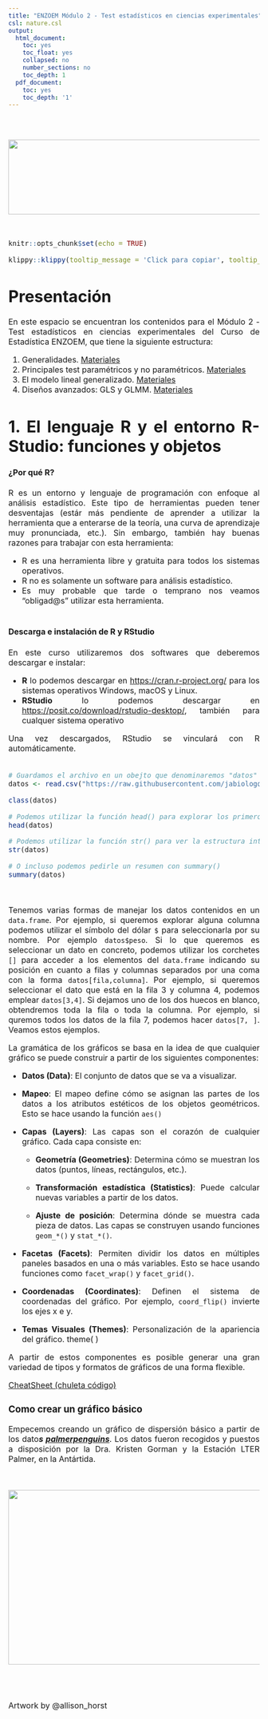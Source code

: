 ```yaml
---
title: "ENZOEM Módulo 2 - Test estadísticos en ciencias experimentales"
csl: nature.csl
output:
  html_document:
    toc: yes
    toc_float: yes
    collapsed: no
    number_sections: no
    toc_depth: 1
  pdf_document:
    toc: yes
    toc_depth: '1'
---
```


<style>
body {
text-align: justify}
</style>

<br/>
<br/>
<p align="center">
<img height=150 width=850 src="ENZOEM25.png"> </a>
</p>
<font size="3">
<br/>

```r
knitr::opts_chunk$set(echo = TRUE)
```
```r
klippy::klippy(tooltip_message = 'Click para copiar', tooltip_success = 'Hecho!',position = c('top', 'right'))
```

 
# **Presentación**

En este espacio se encuentran los contenidos para el Módulo 2 - Test estadísticos en ciencias experimentales del Curso de Estadística ENZOEM, que tiene la siguiente estructura:

  1. Generalidades. [Materiales]()
  2. Principales test paramétricos y no paramétricos. [Materiales]()
  3. El modelo lineal generalizado. [Materiales]()
  4. Diseños avanzados: GLS y GLMM. [Materiales]()

# **1. El lenguaje R y el entorno R-Studio: funciones y objetos**

#### **¿Por qué R?** 
R es un entorno y lenguaje de programación con enfoque al análisis estadístico. Este tipo de herramientas pueden tener desventajas (estár más pendiente de aprender a utilizar la herramienta que a enterarse de la teoría, una curva de aprendizaje muy pronunciada, etc.). Sin embargo, también hay buenas razones para trabajar con esta herramienta:

* R es una herramienta libre y gratuita para todos los sistemas operativos.
* R no es solamente un software para análisis estadístico.
* Es muy probable que tarde o temprano nos veamos "obligad@s" utilizar esta herramienta.
<br/><br/>

#### **Descarga e instalación de R y RStudio** 

En este curso utilizaremos dos softwares que deberemos descargar e instalar:

* **R** lo podemos descargar en [https://cran.r-project.org/](https://cran.r-project.org/) para los sistemas operativos Windows, macOS y Linux.
* **RStudio** lo podemos descargar en [https://posit.co/download/rstudio-desktop/](https://posit.co/download/rstudio-desktop/), también para cualquer sistema operativo

Una vez descargados, RStudio se vinculará con R automáticamente.
<br/><br/>


```r
# Guardamos el archivo en un obejto que denominaremos "datos"
datos <- read.csv("https://raw.githubusercontent.com/jabiologo/web/master/tutorials/estadisticaBasica_files/datosPracticas.csv")

class(datos)

# Podemos utilizar la función head() para explorar los primeros elementos de datos
head(datos)

# Podemos utilizar la función str() para ver la estructura interna del data.frame
str(datos)

# O incluso podemos pedirle un resumen con summary()
summary(datos)

```
<br/>

Tenemos varias formas de manejar los datos contenidos en un `data.frame`. Por ejemplo, si queremos explorar alguna columna podemos utilizar el símbolo del dólar `$` para seleccionarla por su nombre. Por ejemplo `datos$peso`. Si lo que queremos es seleccionar un dato en concreto, podemos utilizar los corchetes `[]` para acceder a los elementos del `data.frame` indicando su posición en cuanto a filas y columnas separados por una coma con la forma `datos[fila,columna]`. Por ejemplo, si queremos seleccionar el dato que está en la fila 3 y columna 4, podemos emplear `datos[3,4]`. Si dejamos uno de los dos huecos en blanco, obtendremos toda la fila o toda la columna. Por ejemplo, si quremos todos los datos de la fila 7, podemos hacer `datos[7, ]`. Veamos estos ejemplos.

La gramática de los gráficos se basa en la idea de que cualquier gráfico se puede construir a partir de los siguientes componentes:

-   **Datos (Data)**: El conjunto de datos que se va a visualizar.

-   **Mapeo**: El mapeo define cómo se asignan las partes de los datos a los atributos estéticos de los objetos geométricos. Esto se hace usando la función `aes()`

-   **Capas (Layers)**: Las capas son el corazón de cualquier gráfico. Cada capa consiste en:

    -   **Geometría (Geometries)**: Determina cómo se muestran los datos (puntos, líneas, rectángulos, etc.).

    -   **Transformación estadística (Statistics)**: Puede calcular nuevas variables a partir de los datos.

    -   **Ajuste de posición**: Determina dónde se muestra cada pieza de datos. Las capas se construyen usando funciones `geom_*()` y `stat_*()`.

-   **Facetas (Facets)**: Permiten dividir los datos en múltiples paneles basados en una o más variables. Esto se hace usando funciones como `facet_wrap()` y `facet_grid()`.

-   **Coordenadas (Coordinates)**: Definen el sistema de coordenadas del gráfico. Por ejemplo, `coord_flip()` invierte los ejes x e y.

-   **Temas Visuales (Themes)**: Personalización de la apariencia del gráfico. theme( )

A partir de estos componentes es posible generar una gran variedad de tipos y formatos de gráficos de una forma flexible.

[CheatSheet (chuleta código)](https://github.com/rstudio/cheatsheets/blob/main/data-visualization.pdf)

### **Como crear un gráfico básico**

Empecemos creando un gráfico de dispersión básico a partir de los dato***s [palmerpenguins](https://allisonhorst.github.io/palmerpenguins/)***. Los datos fueron recogidos y puestos a disposición por la Dra. Kristen Gorman y la Estación LTER Palmer, en la Antártida.

<br/>
<p align="center">
<img height=350 width=600 src="palmer.png"> </a>
</p>
<font size="3">
<br/><br/>

Artwork by \@allison_horst




